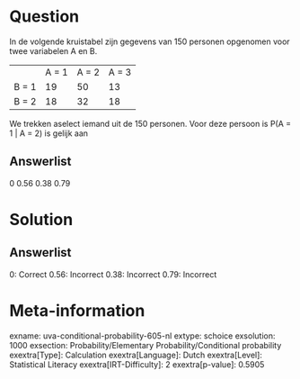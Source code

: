 Question
========

In de volgende kruistabel zijn gegevens van 150 personen opgenomen voor
twee variabelen A en B.

  ------- ------- ------- -------
          A = 1   A = 2   A = 3
  B = 1   19      50      13
  B = 2   18      32      18
  ------- ------- ------- -------

We trekken aselect iemand uit de 150 personen. Voor deze persoon is P(A
= 1 \| A = 2) is gelijk aan

Answerlist
----------

0
0.56
0.38
0.79

Solution
========

Answerlist
----------

0: Correct
0.56: Incorrect
0.38: Incorrect
0.79: Incorrect

Meta-information
================
exname: uva-conditional-probability-605-nl
extype: schoice
exsolution: 1000
exsection: Probability/Elementary Probability/Conditional probability
exextra[Type]: Calculation
exextra[Language]: Dutch
exextra[Level]: Statistical Literacy
exextra[IRT-Difficulty]: 2
exextra[p-value]: 0.5905

